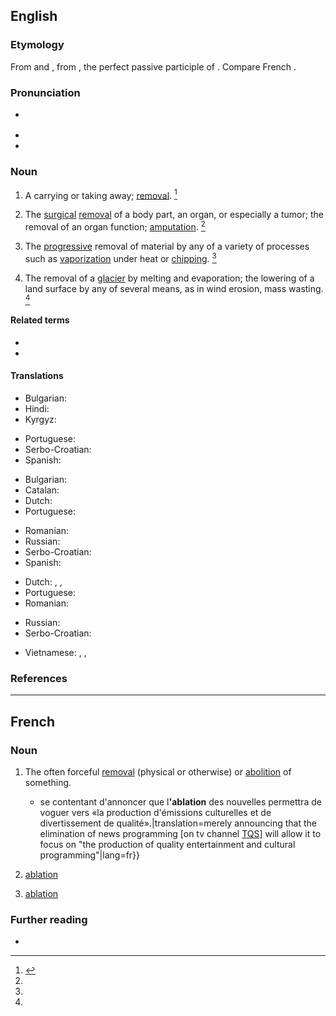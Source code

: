==English==
{{wikipedia}}

===Etymology===
From {{etyl|frm|en}} and {{etyl|la|en}} {{m|la|ablātiō||a taking away}}, from {{m|la|ablātus||removed}}, the perfect passive participle of {{m|la|auferō||carry away}}. Compare French {{m|fr|ablation}}.

===Pronunciation===
* {{a|US}} {{enPR|ə-blā'-shən}} {{IPA|/əˈbleɪ.ʃn̩/|/æˈbleɪ.ʃn̩/|lang=en}}
* {{audio|En-us-ablation.ogg|Audio (US)|lang=en}}
* {{rhymes|eɪʃən|lang=en}}

===Noun===
{{en-noun}}

# {{lb|en|obsolete}} A carrying or taking away; [[removal]]. {{defdate|First attested around 1350 to 1470.}}<ref name=SOED>{{R:SOED5|page=5}}</ref>
# {{lb|en|medicine}} The [[surgical]] [[removal]] of a body part, an organ, or especially a tumor; the removal of an organ function; [[amputation]]. {{defdate|First attested around 1350 to 1470.}}<ref name=SOED/>
# {{lb|en|sciences}} The [[progressive]] removal of material by any of a variety of processes such as [[vaporization]] under heat or [[chipping]]. {{defdate|Mid 20<sup>th</sup> century.}}<ref name=SOED/>
# {{lb|en|geology}} The removal of a [[glacier]] by melting and evaporation; the lowering of a land surface by any of several means, as in wind erosion, mass wasting. {{defdate|Mid 20<sup>th</sup> century.}}<ref name=SOED/>

====Related terms====
* {{l|en|ablate}}
* {{l|en|ablative}}

====Translations====
{{trans-top|removal}}
* Bulgarian: {{t+|bg|отстраняване}}
* Hindi: {{t|hi|उच्छेदन|m}}
* Kyrgyz: {{t+|ky|ампутация}}
{{trans-mid}}
* Portuguese: {{t+|pt|ablação|f}}
* Serbo-Croatian: {{t|sh|ablacija|f}}
* Spanish: {{t+|es|ablación|f}}
{{trans-bottom}}

{{trans-top|amputation}}
* Bulgarian: {{t+|bg|ампутация}}
* Catalan: {{t|ca|ablació|f}}
* Dutch: {{t+|nl|ablatie|m}}
* Portuguese: {{t+|pt|ablação|f}}
{{trans-mid}}
* Romanian: {{t+|ro|ablațiune|f}}
* Russian: {{t+|ru|ампута́ция|f}}
* Serbo-Croatian: {{t|sh|ablacija|f}}
* Spanish: {{t+|es|ablación|f}}
{{trans-bottom}}

{{trans-top|progressive removal of material}}
* Dutch: {{t+|nl|ablatie|m}}, {{t+|nl|erosie|m}}, {{t|nl|afsmelting|m}}
* Portuguese: {{t+|pt|ablação|f}}
* Romanian: {{t+|ro|ablațiune|f}}
{{trans-mid}}
* Russian: {{t+|ru|абля́ция|f}}
* Serbo-Croatian: {{t|sh|ablacija|f}}
{{trans-bottom}}

{{checktrans-top}}
* Vietnamese: {{t-check|vi|sự cắt bỏ}}, {{t-check|vi|sự tải mòn}}, {{t-check|vi|sự tiêu mòn}}
{{trans-mid}}
{{trans-bottom}}

===References===
<references/>

----

==French==

===Noun===
{{fr-noun|f}}

# The often forceful [[removal]] (physical or otherwise) or [[abolition]] of something.
#* {{quote-journal
|date=April 25, 2008
|author=Martine Chouinard
|url=http://www.ledevoir.com/2008/04/25/186742.html
|title=Brebis égarée
|newspaper={{w|Le Devoir}}|passage={{...}} se contentant d'annoncer que l''''ablation''' des nouvelles permettra de voguer vers «la production d'émissions culturelles et de divertissement de qualité».|translation=merely announcing that the elimination of news programming [on tv channel [[w:TQS|TQS]]] will allow it to focus on "the production of quality entertainment and cultural programming"|lang=fr}}
# {{lb|fr|medicine}} [[#English|ablation]]
# {{lb|fr|sciences}} [[#English|ablation]]

===Further reading===
* {{R:TLFi}}